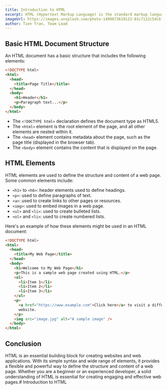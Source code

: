 ---
title: Introduction to HTML
excerpt: HTML (Hypertext Markup Language) is the standard markup language used to create web pages. It provides a framework for displaying text, images, and other multimedia on the web. HTML consists of a series of tags, attributes, and elements that define the structure and content of a web page.
imageUrl: https://images.unsplash.com/photo-1499673610122-01c7122c5dcb?ixlib=rb-4.0.3&ixid=MnwxMjA3fDB8MHxwaG90by1wYWdlfHx8fGVufDB8fHx8&auto=format&fit=crop&w=1454&q=80
author: Tien Tran, Team Lead
---

## Basic HTML Document Structure

An HTML document has a basic structure that includes the following elements:

```html
<!DOCTYPE html>
<html>
  <head>
    <title>Page Title</title>
  </head>
  <body>
    <h1>Header</h1>
    <p>Paragraph text...</p>
  </body>
</html>
```

- The `<!DOCTYPE html>` declaration defines the document type as HTML5.
- The `<html>` element is the root element of the page, and all other elements are nested within it.
- The `<head>` element contains metadata about the page, such as the page title (displayed in the browser tab).
- The `<body>` element contains the content that is displayed on the page.

## HTML Elements

HTML elements are used to define the structure and content of a web page. Some common elements include:

- `<h1>` to `<h6>`: header elements used to define headings.
- `<p>`: used to define paragraphs of text.
- `<a>`: used to create links to other pages or resources.
- `<img>`: used to embed images in a web page.
- `<ul>` and `<li>`: used to create bulleted lists.
- `<ol>` and `<li>`: used to create numbered lists.

Here's an example of how these elements might be used in an HTML document:

```html
<!DOCTYPE html>
<html>
  <head>
    <title>My Web Page</title>
  </head>
  <body>
    <h1>Welcome to My Web Page</h1>
    <p>This is a sample web page created using HTML.</p>
    <ul>
      <li>Item 1</li>
      <li>Item 2</li>
      <li>Item 3</li>
    </ul>
    <p>
      <a href="https://www.example.com">Click here</a> to visit a different
      website.
    </p>
    <img src="image.jpg" alt="A sample image" />
  </body>
</html>
```

## Conclusion

HTML is an essential building block for creating websites and web applications. With its simple syntax and wide range of elements, it provides a flexible and powerful way to define the structure and content of a web page. Whether you are a beginner or an experienced developer, a solid understanding of HTML is essential for creating engaging and effective web pages.# Introduction to HTML

